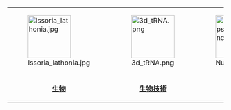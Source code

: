 {| style="width:100%;border:solid 0px #FFFFFF;background-color:transparent;text-align:center;padding:0px;padding-top:1em;" cellspacing="0px;"
| style="width:16.6%;"| [[File:Issoria_lathonia.jpg|100x100px]]
| style="width:16.6%;"| [[File:3d_tRNA.png|100x100px]]
| style="width:16.6%;"| [[File:Nuvola_apps_edu_science.png|100x100px]]
| style="width:16.6%;"| [[File:Rod_of_asclepius.png|40x100px]]
| style="width:16.6%;"| [[File:Neuro_logo.png|100x100px]]
| style="width:16.6%;"| [[File:Nuvola_apps_kalzium.png|100x100px]]
|-
| style="text-align:center;" |'''[[Portal:生物学|生物]]'''
| style="text-align:center;" |'''[[Portal:生物技術|生物技術]]'''
| style="text-align:center;" |'''[[Portal:化学|化學]]'''
| style="text-align:center;" |'''[[Portal:醫學|醫學]]'''
| style="text-align:center;" |'''[[Portal:神經科學|神經科學]]'''
| style="text-align:center;" |'''[[Portal:科學|科學]]'''
|}